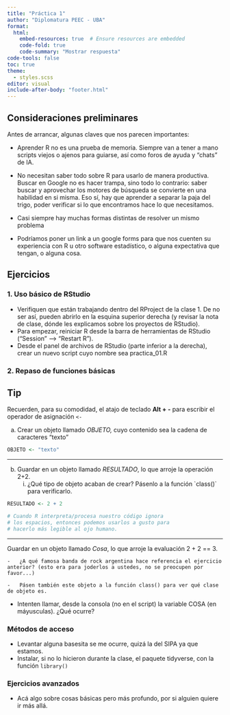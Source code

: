 ```yaml
---
title: "Práctica 1"
author: "Diplomatura PEEC - UBA"
format:
  html:
    embed-resources: true  # Ensure resources are embedded
    code-fold: true
    code-summary: "Mostrar respuesta"
code-tools: false
toc: true
theme: 
  - styles.scss
editor: visual
include-after-body: "footer.html"
---
```


## Consideraciones preliminares

Antes de arrancar, algunas claves que nos parecen importantes:

-   Aprender R no es una prueba de memoria. Siempre van a tener a mano scripts viejos o ajenos para guiarse, así como foros de ayuda y "chats" de IA.

-   No necesitan saber todo sobre R para usarlo de manera productiva. Buscar en Google no es hacer trampa, sino todo lo contrario: saber buscar y aprovechar los motores de búsqueda se convierte en una habilidad en si misma. Eso sí, hay que aprender a separar la paja del trigo, poder verificar si lo que encontramos hace lo que necesitamos.

-   Casi siempre hay muchas formas distintas de resolver un mismo problema

-   Podríamos poner un link a un google forms para que nos cuenten su experiencia con R u otro software estadístico, o alguna expectativa que tengan, o alguna cosa.

## Ejercicios

### 1. Uso básico de RStudio

-   Verifiquen que están trabajando dentro del RProject de la clase 1. De no ser así, pueden abrirlo en la esquina superior derecha (y revisar la nota de clase, dónde les explicamos sobre los proyectos de RStudio).
-   Para empezar, reiniciar R desde la barra de herramientas de RStudio ("Session" –\> "Restart R").
-   Desde el panel de archivos de RStudio (parte inferior a la derecha), crear un nuevo script cuyo nombre sea practica_01.R

### 2. Repaso de funciones básicas

::: {.callout-tip appearance="simple"}
## Tip

Recuerden, para su comodidad, el atajo de teclado **Alt + -** para escribir el operador de asignación `<-`
:::

a)  Crear un objeto llamado *OBJETO,* cuyo contenido sea la cadena de caracteres "texto"

```r
OBJETO <- "texto"
```

------------------------------------------------------------------------

b)  Guardar en un objeto llamado *RESULTADO*, lo que arroje la operación 2+2.
    i)  ¿Qué tipo de objeto acaban de crear? Pásenlo a la función \`class()\` para verificarlo.

```r
RESULTADO <- 2 + 2

# Cuando R interpreta/procesa nuestro código ignora
# los espacios, entonces podemos usarlos a gusto para
# hacerlo más legible al ojo humano.
```

------------------------------------------------------------------------

Guardar en un objeto llamado *Cosa*, lo que arroje la evaluación 2 + 2 == 3.

```         
-   ¿A qué famosa banda de rock argentina hace referencia el ejercicio anterior? (esto era para joderlos a ustedes, no se preocupen por favor...)

-   Pásen también este objeto a la función class() para ver qué clase de objeto es.
```

-   Intenten llamar, desde la consola (no en el script) la variable COSA (en máyusculas). ¿Qué ocurre?

### Métodos de acceso

-   Levantar alguna basesita se me ocurre, quizá la del SIPA ya que estamos.
-   Instalar, si no lo hicieron durante la clase, el paquete tidyverse, con la función `library()`

### Ejercicios avanzados

-   Acá algo sobre cosas básicas pero más profundo, por si alguien quiere ir más allá.
